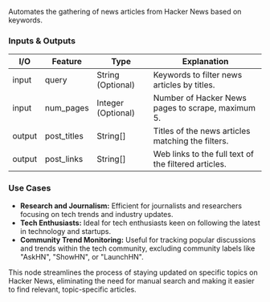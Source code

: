 Automates the gathering of news articles from Hacker News based on keywords.

### Inputs & Outputs

| I/O    | Feature     | Type               | Explanation                                          |
| ------ | ----------- | ------------------ | ---------------------------------------------------- |
| input  | query       | String (Optional)  | Keywords to filter news articles by titles.          |
| input  | num_pages   | Integer (Optional) | Number of Hacker News pages to scrape, maximum 5.    |
| output | post_titles | String[]           | Titles of the news articles matching the filters.    |
| output | post_links  | String[]           | Web links to the full text of the filtered articles. |

### Use Cases

- **Research and Journalism:** Efficient for journalists and researchers focusing on tech trends and industry updates.
- **Tech Enthusiasts:** Ideal for tech enthusiasts keen on following the latest in technology and startups.
- **Community Trend Monitoring:** Useful for tracking popular discussions and trends within the tech community, excluding community labels like "AskHN", "ShowHN", or "LaunchHN".

This node streamlines the process of staying updated on specific topics on Hacker News, eliminating the need for manual search and making it easier to find relevant, topic-specific articles.
